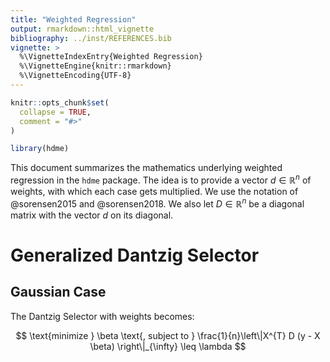 ```yaml
---
title: "Weighted Regression"
output: rmarkdown::html_vignette
bibliography: ../inst/REFERENCES.bib
vignette: >
  %\VignetteIndexEntry{Weighted Regression}
  %\VignetteEngine{knitr::rmarkdown}
  %\VignetteEncoding{UTF-8}
---
```


```r
knitr::opts_chunk$set(
  collapse = TRUE,
  comment = "#>"
)
```

```r
library(hdme)
```


This document summarizes the mathematics underlying weighted regression in the `hdme` package. The idea is to provide a vector $d \in \mathbb{R}^{n}$ of weights, with which each case gets multiplied. We use the notation of @sorensen2015 and @sorensen2018. We also let $D \in \mathbb{R}^{n}$ be a diagonal matrix with the vector $d$ on its diagonal.

# Generalized Dantzig Selector

## Gaussian Case

The Dantzig Selector with weights becomes:

$$
\text{minimize } \beta \text{, subject to } \frac{1}{n}\left\|X^{T} D (y - X \beta) \right\|_{\infty} \leq \lambda
$$


